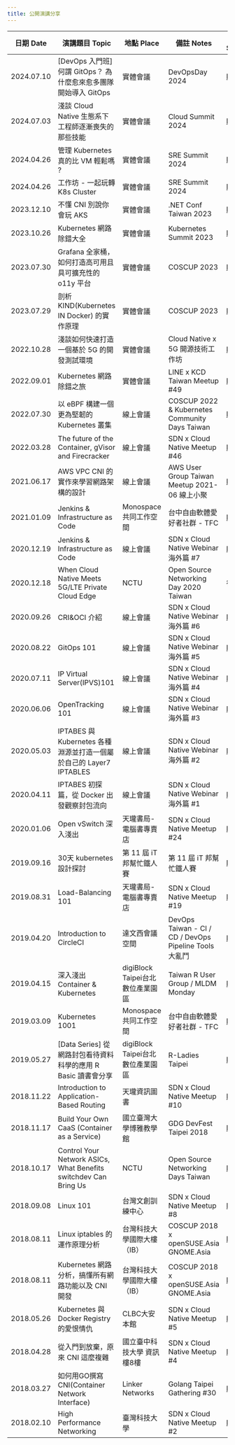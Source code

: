 ```yaml
---
title: 公開演講分享
---
```




| 日期 Date	| 演講題目 Topic | 地點 Place	| 備註 Notes | 簡報 Slide |
| -------- | -------- | -------- | -------- | -------- |
| 2024.07.10 | [DevOps 入門班] 何謂 GitOps？ 為什麼愈來愈多團隊開始導入 GitOps | 實體會議 | DevOpsDay 2024 | [link](https://speakerdeck.com/hwchiu/introduction-to-gitops)     |
| 2024.07.03 | 淺談 Cloud Native 生態系下工程師逐漸喪失的那些技能 | 實體會議 | Cloud Summit 2024 | [link](https://speakerdeck.com/hwchiu/exploring-the-gradually-lost-technical-skills-in-the-cloud-native-era)     |
| 2024.04.26 | 管理 Kubernetes 真的比 VM 輕鬆嗎 ?| 實體會議 | SRE Summit 2024 | [link](https://speakerdeck.com/hwchiu/does-kubernetes-is-really-easy-than-vm-for-cluster-administrator)     |
| 2024.04.26 | 工作坊 - 一起玩轉 K8s Cluster| 實體會議 | SRE Summit 2024 | [link](https://speakerdeck.com/hwchiu/workshop-control-and-fix-your-own-k8s-cluster)     |
| 2023.12.10 | 不懂 CNI 別說你會玩 AKS | 實體會議 | .NET Conf Taiwan 2023 | [link](https://speakerdeck.com/hwchiu/the-difference-between-kubenet-and-azure-cni-in-aks)     |
| 2023.10.26 | Kubernetes 網路除錯大全 | 實體會議 | Kubernetes Summit 2023 | [link](https://www.slideshare.net/secret/EYSXpUU1KmymXy)     |
| 2023.07.30 | Grafana 全家桶，如何打造高可用且具可擴充性的 o11y 平台 | 實體會議 | COSCUP 2023 | [link](https://www.slideshare.net/hongweiqiu/learn-o11y-from-grafana-ecosystem)     |
| 2023.07.29 | 剖析 KIND(Kubernetes IN Docker) 的實作原理 | 實體會議 | COSCUP 2023 | [link](https://www.slideshare.net/hongweiqiu/learned-from-kind)     |
| 2022.10.28 | 淺談如何快速打造一個基於 5G 的開發測試環境 | 實體會議 | Cloud Native x 5G 開源技術工作坊 | [link](https://docs.google.com/forms/d/e/1FAIpQLSeZr5jOaDtpPVz1L_fcFvKaM7Bu5XV-GRIYFxt8Bs5YaZUVjA/viewform)     |
| 2022.09.01 | Kubernetes 網路除錯之旅  | 實體會議 | LINE x KCD Taiwan Meetup #49 | [link](https://www.slideshare.net/hongweiqiu/debug-your-kubernetes-network)     |
| 2022.07.30 | 以 eBPF 構建一個更為堅韌的 Kubernetes 叢集 | 線上會議 |COSCUP 2022 & Kubernetes Community Days Taiwan | [link](https://coscup.org/2022/zh-TW/session/DEV3VC)     |
| 2022.03.28 | The future of the Container, gVisor and Firecracker | 線上會議 | SDN x Cloud Native Meetup #46 | [link](https://www.youtube.com/watch?v=c31fg5gQwHI)     |
| 2021.06.17 | AWS VPC CNI 的實作來學習網路架構的設計 | 線上會議 | AWS User Group Taiwan Meetup 2021-06 線上小聚 | [link](https://www.slideshare.net/hongweiqiu/learning-how-aws-implement-aws-vpc-cni)     |
| 2021.01.09 | Jenkins & Infrastructure as Code | Monospace 共同工作空間 | 台中自由軟體愛好者社群 - TFC | [link](https://youtu.be/M-c_Pn18aZY)     |
| 2020.12.19 | Jenkins & Infrastructure as Code | 線上會議 | SDN x Cloud Native Webinar 海外篇 #7 | [link](https://youtu.be/M-c_Pn18aZY)     |
| 2020.12.18 | When Cloud Native Meets 5G/LTE Private Cloud Edge| NCTU | Open Source Networking Day 2020 Taiwan| 待補   |
| 2020.09.26 | CRI&OCI 介紹| 線上會議 | SDN x Cloud Native Webinar 海外篇 #6  | [link](https://youtu.be/5JhQOjSSnzQ)     |
| 2020.08.22 | GitOps 101| 線上會議 | SDN x Cloud Native Webinar 海外篇 #5  | [link](https://www.youtube.com/watch?v=1n2JsOIiHP8)     |
| 2020.07.11 | IP Virtual Server(IPVS)101| 線上會議 | SDN x Cloud Native Webinar 海外篇 #4  | [link](https://www.youtube.com/watch?v=6ZaUIRZ-SO8)     |
| 2020.06.06 | OpenTracking 101| 線上會議 | SDN x Cloud Native Webinar 海外篇 #3  | [link](https://youtu.be/t8OCKZYcVLg)     |
| 2020.05.03 | IPTABES 與 Kubernetes 各種淵源並打造一個屬於自己的 Layer7 IPTABLES | 線上會議 | SDN x Cloud Native Webinar 海外篇 #2  | [link](https://youtu.be/10Hsr9k_0yE)     |
| 2020.04.11 | IPTABES 初探篇，從 Docker 出發觀察封包流向| 線上會議 | SDN x Cloud Native Webinar 海外篇 #1  | [link](https://www.youtube.com/watch?v=y4e_B6PdX8A)     |
| 2020.01.06 | Open vSwitch 深入淺出 |  天瓏書局-電腦書專賣店| SDN x Cloud Native Meetup #24 | [link](https://www.slideshare.net/hongweiqiu/open-vswitch-introduction)     |
| 2019.09.16 | 30天 kubernetes 設計探討| 第 11 屆 iT 邦幫忙鐵人賽 |  第 11 屆 iT 邦幫忙鐵人賽 | [link](https://ithelp.ithome.com.tw/users/20120317/ironman/2442?page=1)     |
| 2019.08.31 | Load-Balancing  101| 天瓏書局-電腦書專賣店 | SDN x Cloud Native Meetup #19 | [link](https://www.slideshare.net/hongweiqiu/load-balancing-101)     |
| 2019.04.20 | Introduction to CircleCI | 達文西會議空間 | DevOps Taiwan - CI / CD / DevOps Pipeline Tools 大亂鬥  | [link](https://www.slideshare.net/hongweiqiu/introduction-to-circleci)     |
| 2019.04.15 | 深入淺出 Container & Kubernetes | digiBlock Taipei台北數位產業園區 | Taiwan R User Group / MLDM Monday | [link](https://www.slideshare.net/hongweiqiu/head-first-to-containerkubernetes)     |
| 2019.03.09 | Kubernetes 1001 |  Monospace 共同工作空間 | 台中自由軟體愛好者社群 - TFC | [link](https://www.slideshare.net/hongweiqiu/kubernetes-1001)     |
| 2019.05.27 | [Data Series] 從網路封包看待資料科學的應用 R Basic 讀書會分享 | digiBlock Taipei台北數位產業園區 | R-Ladies Taipei  | [link](https://www.slideshare.net/hongweiqiu/how-networking-works-with-data-science)     |
| 2018.11.22 | Introduction to Application-Based Routing | 天瓏資訊圖書      | SDN x Cloud Native Meetup #10  | [link](https://www.slideshare.net/hongweiqiu/applicationbased-routing)     |
| 2018.11.17 | Build Your Own CaaS (Container as a Service) | 國立臺灣大學博雅教學館      | GDG DevFest Taipei 2018   | [link](https://www.slideshare.net/hongweiqiu/build-your-own-caas-container-as-a-service)     |
| 2018.10.17 | Control Your Network ASICs, What Benefits switchdev Can Bring Us | NCTU     | Open Source Networking Days Taiwan | [link](https://www.slideshare.net/hongweiqiu/control-your-network-asics-what-benefits-switchdev-can-bring-us)     |
| 2018.09.08 |  Linux 101 | 台灣文創訓練中心      | SDN x Cloud Native Meetup #8  | [link](https://www.slideshare.net/hongweiqiu/iptables-101-bottomup)     |
| 2018.08.11 | Linux iptables 的運作原理分析 | 台灣科技大學國際大樓（IB）     | COSCUP 2018 x openSUSE.Asia GNOME.Asia   | [link](https://www.slideshare.net/hongweiqiu/understand-the-iptables-step-by-step-109650841)     |
| 2018.08.11 | Kubernetes 網路分析，搞懂所有網路功能以及 CNI 開發 | 台灣科技大學國際大樓（IB） | COSCUP 2018 x openSUSE.Asia GNOME.Asia    | [link](https://www.slideshare.net/hongweiqiu/overview-of-kubernetes-network-functions)     |
| 2018.05.26 | Kubernetes 與 Docker Registry 的愛恨情仇 | CLBC大安本館    | SDN x Cloud Native Meetup #5    | [link](https://goo.gl/pjnzZJ)     |
| 2018.04.28 | 從入門到放棄，原來 CNI 這麼複雜 | 國立臺中科技大學 資訊樓8樓    | SDN x Cloud Native Meetup #4    | [link](https://goo.gl/3AAC91)     |
| 2018.03.27 | 如何用GO撰寫CNI(Container Network Interface) | Linker Networks      | Golang Taipei Gathering #30    | [link](https://www.slideshare.net/hongweiqiu/writing-the-container-network-interfacecni-plugin-in-golang-92128553)     |
| 2018.02.10 | High Performance Networking     | 臺灣科技大學     | SDN x Cloud Native Meetup #2     | [link](https://goo.gl/VBvk49)     |

<GiscusComponent />
